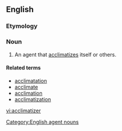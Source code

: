 ==English==

===Etymology===
{{suffix|acclimatize|er|lang=en}}

===Noun===
{{en-noun}}

# An agent that [[acclimatizes]] itself or others.

====Related terms====
* [[acclimatation]]
* [[acclimate]]
* [[acclimation]]
* [[acclimatization]]

[[Category:English agent nouns]]

[[vi:acclimatizer]]